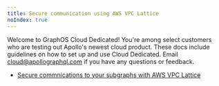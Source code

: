 ```yaml
---
title: Secure communication using AWS VPC Lattice
noIndex: true
---
```


Welcome to GraphOS Cloud Dedicated! You're among select customers who are testing out Apollo's newest cloud product.
These docs include guidelines on how to set up and use Cloud Dedicated. Email cloud@apollographql.com if you have any questions or feedback.

- [Secure commnications to your subgraphs with AWS VPC Lattice](./lattice)